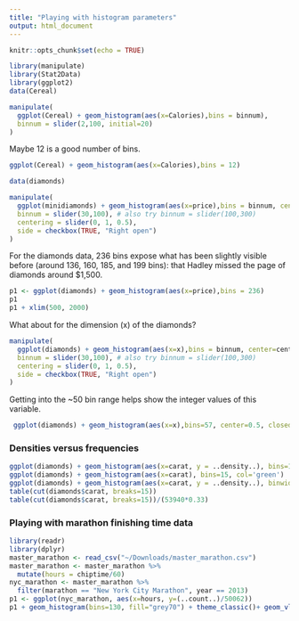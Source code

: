 ```yaml
---
title: "Playing with histogram parameters"
output: html_document
---
```


```r
knitr::opts_chunk$set(echo = TRUE)
```

```r
library(manipulate)
library(Stat2Data)
library(ggplot2)
data(Cereal)
```

```r
manipulate(
  ggplot(Cereal) + geom_histogram(aes(x=Calories),bins = binnum),
  binnum = slider(2,100, initial=20)
)
```

Maybe 12 is a good number of bins. 

```r
ggplot(Cereal) + geom_histogram(aes(x=Calories),bins = 12)
```


```r
data(diamonds)
```

```r
manipulate(
  ggplot(minidiamonds) + geom_histogram(aes(x=price),bins = binnum, center=centering, closed=ifelse(side==TRUE, "right", "left")),
  binnum = slider(30,100), # also try binnum = slider(100,300)
  centering = slider(0, 1, 0.5),
  side = checkbox(TRUE, "Right open")
)
```


For the diamonds data, 236 bins expose what has been slightly visible before (around 136, 160, 185, and 199 bins): that Hadley missed the page of diamonds around \$1,500. 



```r
p1 <- ggplot(diamonds) + geom_histogram(aes(x=price),bins = 236)
p1
p1 + xlim(500, 2000)
```


What about for the dimension (x) of the diamonds?
```r
manipulate(
  ggplot(diamonds) + geom_histogram(aes(x=x),bins = binnum, center=centering, closed=ifelse(side==TRUE, "right", "left")),
  binnum = slider(30,100), # also try binnum = slider(100,300)
  centering = slider(0, 1, 0.5),
  side = checkbox(TRUE, "Right open")
)

```

Getting into the ~50 bin range helps show the integer values of this variable. 

```r
 ggplot(diamonds) + geom_histogram(aes(x=x),bins=57, center=0.5, closed="right")
```

### Densities versus frequencies

```r
ggplot(diamonds) + geom_histogram(aes(x=carat, y = ..density..), bins=15, col='red')
ggplot(diamonds) + geom_histogram(aes(x=carat), bins=15, col='green')
ggplot(diamonds) + geom_histogram(aes(x=carat, y = ..density..), binwidth=0.16, col='red') + geom_histogram(aes(x=carat, y = ..density..), binwidth=0.32, col='green')
table(cut(diamonds$carat, breaks=15))
table(cut(diamonds$carat, breaks=15))/(53940*0.33)
```


### Playing with marathon finishing time data

```r
library(readr)
library(dplyr)
master_marathon <- read_csv("~/Downloads/master_marathon.csv")
master_marathon <- master_marathon %>%
  mutate(hours = chiptime/60)
nyc_marathon <- master_marathon %>% 
  filter(marathon == "New York City Marathon", year == 2013)
p1 <- ggplot(nyc_marathon, aes(x=hours, y=(..count..)/50062))  
p1 + geom_histogram(bins=130, fill="grey70") + theme_classic()+ geom_vline(xintercept=seq(2, 7, by=0.25), color="white",size=0.25) +ylab("") +scale_x_continuous(breaks=seq(from=2, to=7, by=0.5), labels = c("2:00", "2:30", "3:00", "3:30", "4:00", "4:30", "5:00", "5:30", "6:00","6:30", "7:00"),limits = c(2,6.75),name = "")+scale_y_continuous(breaks=seq(from=0, to=0.02, by=0.01))
```

```r

```